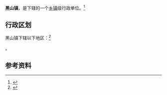 {{中国乡级行政区|61/10/02/107/000}}

'''黑山镇'''，是{{PRC admin/fullname|61/10/02/107/000|3}}下辖的一个[[乡镇|乡镇]]级行政单位。<ref>{{PRC admin/ref sgc|{{PRC admin/parent|61/10/02/107/000}}}}</ref>

== 行政区划 ==

黑山镇下辖以下地区：<ref>{{PRC admin/ref sgc|61/10/02/107/000}}</ref>

{{PRC admin/children|61/10/02/107/000}}。

== 参考资料 ==

{{reflist}}

{{行政区划小作品}}
{{PRC admin/navcat|61/10/02/107/000}}